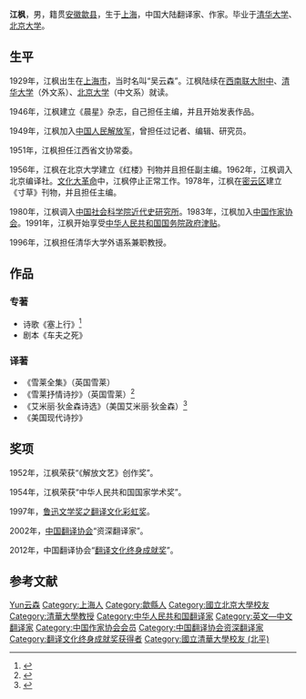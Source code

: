 {{Otheruses|江枫}}
{{Infobox writer <!-- see Template:Infobox writer -->
| 图像     = 
| 图像说明 = 
| 姓名     = 江枫
| 原文名称 = 
| 字       = 
| 号       = 
| 笔名     = 
| 原名     = 吴云森
| 出生     = {{birth date|1929|7|29}} 
| 出生地点 = {{ROC}}[[上海市|上海市]]
| 逝世     = {{death date and age|2017|10|17|1929|7|29}}
| 逝世地点 = {{PRC}}
| 职业     = 翻译家、作家
| 国籍     = {{PRC}}
| 种族     = 汉族
| 语言     = 中文、英文
| 母校     = [[清华大学|清华大学]]<br>[[北京大学|北京大学]]
| 创作时期 = 1946年至今
| 体裁     = 长篇小说、诗歌
| 主题     = 
| 文学运动 = 
| 代表作   = 《雪莱全集》
| 父母     = 
| 配偶     =  <!--{{marriage|姓名|年份}} -->
| 伴侣     = 
| 子女     = 
| 亲属     = 
| 受影响于 = 
| 施影响于 = 
| 奖项     = <!--  {{Awards|award= |year= |title= }} -->
| 官方网站 = <!--  {{URL|website}} -->
| 签名     =  <!--不需要加[[file:|128px]] -->
}}

'''江枫'''{{BD|1929年|7月29日|2017年|10月17日|catIdx=W吴}}，男，籍贯[[安徽省|安徽]][[歙县|歙县]]，生于[[上海市|上海]]，中国大陆翻译家、作家。毕业于[[清华大学|清华大学]]、[[北京大学|北京大学]]。

== 生平 ==
1929年，江枫出生在[[上海市|上海市]]，当时名叫“吴云森”。江枫陆续在[[西南联大|西南联大附中]]、[[清华大学|清华大学]]（外文系）、[[北京大学|北京大学]]（中文系）就读。

1946年，江枫建立《晨星》杂志，自己担任主编，并且开始发表作品。

1949年，江枫加入[[中国人民解放军|中国人民解放军]]，曾担任过记者、编辑、研究员。

1951年，江枫担任江西省文协常委。

1956年，江枫在北京大学建立《红楼》刊物并且担任副主编。1962年，江枫调入北京编译社。[[文化大革命|文化大革命]]中，江枫停止正常工作。1978年，江枫在[[密云区|密云区]]建立《寸草》刊物，并且担任主编。

1980年，江枫调入[[中国社会科学院|中国社会科学院近代史研究所]]。1983年，江枫加入[[中国作家协会|中国作家协会]]。1991年，江枫开始享受[[中华人民共和国国务院|中华人民共和国国务院政府津贴]]。

1996年，江枫担任清华大学外语系兼职教授。

== 作品 ==
=== 专著 ===
* 诗歌《塞上行》<ref>{{cite book |author=江枫 |title=《塞上行》|url=https://archive.org/details/saishangxing0000fanc |date=2000-08-01 |publisher=宁夏人民出版社 |location=银川市 |pages= |isbn=9787227021452}}</ref>
* 剧本《车夫之死》

=== 译著 ===
* 《雪莱全集》（英国雪莱）
* 《雪莱抒情诗抄》（英国雪莱）<ref>{{cite book |author=雪莱 |title=《雪莱抒情诗抄》|date=2009-04-01 |publisher=四川人民出版社 |location=成都市 |pages= |isbn=9787220078521}}</ref>
* 《艾米丽·狄金森诗选》（美国艾米丽·狄金森）<ref>{{cite book |author=艾米丽·狄金森 |title=《狄金森诗选》|year=2012-04-25 |publisher=外语教学与研究出版社 |location=北京市 |pages= |isbn=9787513517294}}</ref>
* 《美国现代诗抄》

== 奖项 ==
1952年，江枫荣获“《解放文艺》创作奖”。

1954年，江枫荣获“中华人民共和国国家学术奖”。

1997年，[[鲁迅文学奖|鲁迅文学奖之翻译文化彩虹奖]]。

2002年，[[中国翻译协会|中国翻译协会]]“资深翻译家”。

2012年，中国翻译协会“[[中国翻译文化终身成就奖|翻译文化终身成就奖]]”。

==参考文献==
{{reflist|refs=}}

{{翻译文化终身成就奖获得者}}

{{Authority control}}
{{DEFAULTSORT:Jiang江}}
[[Category:吴姓|Yun云森]]
[[Category:上海人|Category:上海人]]
[[Category:歙縣人|Category:歙縣人]]
[[Category:國立北京大學校友|Category:國立北京大學校友]]
[[Category:清華大學教授|Category:清華大學教授]]
[[Category:中华人民共和国翻译家|Category:中华人民共和国翻译家]]
[[Category:英文—中文翻译家|Category:英文—中文翻译家]]
[[Category:中国作家协会会员|Category:中国作家协会会员]]
[[Category:中国翻译协会资深翻译家|Category:中国翻译协会资深翻译家]]
[[Category:翻译文化终身成就奖获得者|Category:翻译文化终身成就奖获得者]]
[[Category:國立清華大學校友_(北平)|Category:國立清華大學校友 (北平)]]